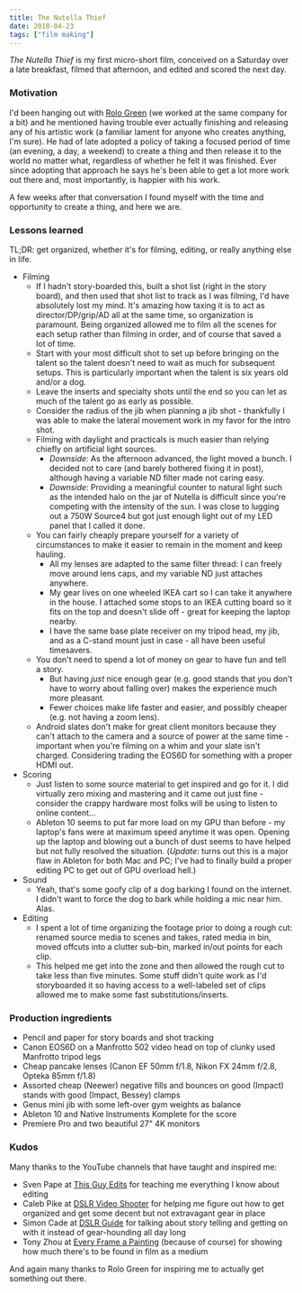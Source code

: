 ```yaml
---
title: The Nutella Thief
date: 2018-04-23
tags: ["film making"]
---
```


_The Nutella Thief_ is my first micro-short film, conceived on a Saturday over a late breakfast, filmed that afternoon, and edited and scored the next day.

<Vimeo videoId="266134889" />

### Motivation

I'd been hanging out with [Rolo Green](https://www.rologreen.com/) (we worked at the same company for a bit) and he mentioned having trouble
ever actually finishing and releasing any of his artistic work (a familiar lament for anyone who creates anything, I'm sure).
He had of late adopted a policy of taking a focused period of time (an evening, a day, a weekend) to create a thing and then release it to the world
no matter what, regardless of whether he felt it was finished. Ever since adopting that approach he says he's been able to get a lot more work
out there and, most importantly, is happier with his work.

A few weeks after that conversation I found myself with the time and opportunity to create a thing, and here we are.

### Lessons learned

TL;DR: get organized, whether it's for filming, editing, or really anything else in life.

- Filming
  - If I hadn't story-boarded this, built a shot list (right in the story board), and then used that shot list to track as I was filming, I'd have absolutely lost my mind. It's amazing how taxing it is to act as director/DP/grip/AD all at the same time, so organization is paramount. Being organized allowed me to film all the scenes for each setup rather than filming in order, and of course that saved a lot of time.
  - Start with your most difficult shot to set up before bringing on the talent so the talent doesn't need to wait as much for subsequent setups. This is particularly important when the talent is six years old and/or a dog.
  - Leave the inserts and specialty shots until the end so you can let as much of the talent go as early as possible.
  - Consider the radius of the jib when planning a jib shot - thankfully I was able to make the lateral movement work in my favor for the intro shot.
  - Filming with daylight and practicals is much easier than relying chiefly on artificial light sources.
    - _Downside_: As the afternoon advanced, the light moved a bunch. I decided not to care (and barely bothered fixing it in post), although having a variable ND filter made not caring easy.
    - _Downside_: Providing a meaningful counter to natural light such as the intended halo on the jar of Nutella is difficult since you're competing with the intensity of the sun. I was close to lugging out a 750W Source4 but got just enough light out of my LED panel that I called it done.
  - You can fairly cheaply prepare yourself for a variety of circumstances to make it easier to remain in the moment and keep hauling.
    - All my lenses are adapted to the same filter thread: I can freely move around lens caps, and my variable ND just attaches anywhere.
    - My gear lives on one wheeled IKEA cart so I can take it anywhere in the house. I attached some stops to an IKEA cutting board so it fits on the top and doesn't slide off - great for keeping the laptop nearby.
    - I have the same base plate receiver on my tripod head, my jib, and as a C-stand mount just in case - all have been useful timesavers.
  - You don't need to spend a lot of money on gear to have fun and tell a story.
    - But having _just_ nice enough gear (e.g. good stands that you don't have to worry about falling over) makes the experience much more pleasant.
    - Fewer choices make life faster and easier, and possibly cheaper (e.g. not having a zoom lens).
  - Android slates don't make for great client monitors because they can't attach to the camera and a source of power at the same time - important when you're filming on a whim and your slate isn't charged. Considering trading the EOS6D for something with a proper HDMI out.
- Scoring
  - Just listen to some source material to get inspired and go for it. I did virtually zero mixing and mastering and it came out just fine - consider the crappy hardware most folks will be using to listen to online content...
  - Ableton 10 seems to put far more load on my GPU than before - my laptop's fans were at maximum speed anytime it was open. Opening up the laptop and blowing out a bunch of dust seems to have helped but not fully resolved the situation. (_Update_: turns out this is a major flaw in Ableton for both Mac and PC; I've had to finally build a proper editing PC to get out of GPU overload hell.)
- Sound
  - Yeah, that's some goofy clip of a dog barking I found on the internet. I didn't want to force the dog to bark while holding a mic near him. Alas.
- Editing
  - I spent a lot of time organizing the footage prior to doing a rough cut: renamed source media to scenes and takes, rated media in bin, moved offcuts into a clutter sub-bin, marked in/out points for each clip.
  - This helped me get into the zone and then allowed the rough cut to take less than five minutes. Some stuff didn't quite work as I'd storyboarded it so having access to a well-labeled set of clips allowed me to make some fast substitutions/inserts.

### Production ingredients

- Pencil and paper for story boards and shot tracking
- Canon EOS6D on a Manfrotto 502 video head on top of clunky used Manfrotto tripod legs
- Cheap pancake lenses (Canon EF 50mm f/1.8, Nikon FX 24mm f/2.8, Opteka 85mm f/1.8)
- Assorted cheap (Neewer) negative fills and bounces on good (Impact) stands with good (Impact, Bessey) clamps
- Genus mini jib with some left-over gym weights as balance
- Ableton 10 and Native Instruments Komplete for the score
- Premiere Pro and two beautiful 27" 4K monitors

### Kudos

Many thanks to the YouTube channels that have taught and inspired me:

- Sven Pape at [This Guy Edits](https://www.youtube.com/channel/UCcPuBEAwuF6XWXkcXJXJwsg) for teaching me everything I know about editing
- Caleb Pike at [DSLR Video Shooter](https://www.youtube.com/channel/UCMmA0XxraDP7ZVbv4eY3Omg) for helping me figure out how to get organized and get some decent but not extravagant gear in place
- Simon Cade at [DSLR Guide](https://www.youtube.com/channel/UCzQ1L-wzA_1qmLf49ey9iTQ) for talking about story telling and getting on with it instead of gear-hounding all day long
- Tony Zhou at [Every Frame a Painting](https://www.youtube.com/channel/UCjFqcJQXGZ6T6sxyFB-5i6A) (because of course) for showing how much there's to be found in film as a medium

And again many thanks to Rolo Green for inspiring me to actually get something out there.
